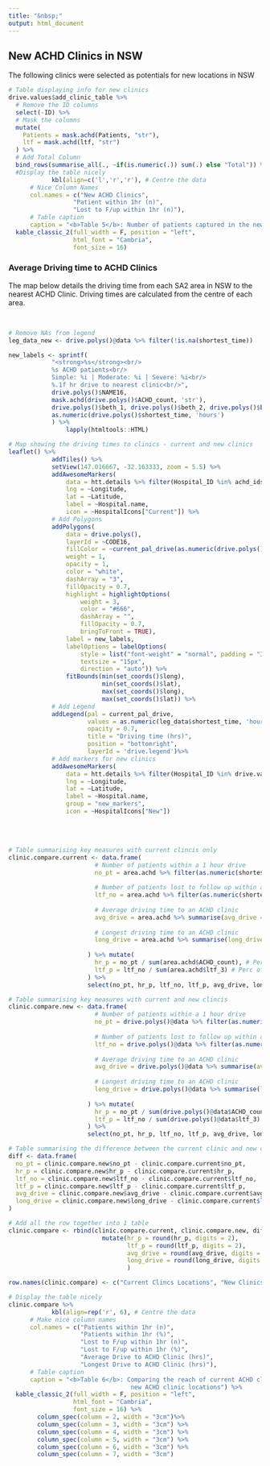 ```yaml
---
title: "&nbsp;"
output: html_document
---
```

## New ACHD Clinics in NSW

The following clinics were selected as potentials for new locations in NSW

``` r
# Table displaying info for new clinics
drive.values$add_clinic_table %>%
  # Remove the ID columns
  select(-ID) %>%
  # Mask the columns
  mutate(
    Patients = mask.achd(Patients, "str"),
    ltf = mask.achd(ltf, "str")
  ) %>%
  # Add Total Column
  bind_rows(summarise_all(., ~if(is.numeric(.)) sum(.) else "Total")) %>%
  #Display the table nicely
            kbl(align=c('l','r','r'), # Centre the data
      # Nice Column Names
      col.names = c("New ACHD Clinics",
                  "Patient within 1hr (n)",
                  "Lost to F/up within 1hr (n)"),
      # Table caption
      caption = "<b>Table 5</b>: Number of patients captured in the new clinics") %>%
  kable_classic_2(full_width = F, position = "left",
                  html_font = "Cambria",
                  font_size = 16)

```

### Average Driving time to ACHD Clinics  
The map below details the driving time from each SA2 area in NSW to the nearest ACHD Clinic. Driving times are calculated from the centre of each area.

&nbsp;  

``` r
# Remove NAs from legend
leg_data_new <- drive.polys()@data %>% filter(!is.na(shortest_time))

new_labels <- sprintf(
            "<strong>%s</strong><br/>
            %s ACHD patients<br/>
            Simple: %i | Moderate: %i | Severe: %i<br/>
            %.1f hr drive to nearest clinic<br/>",
            drive.polys()$NAME16, 
            mask.achd(drive.polys()$ACHD_count, 'str'),
            drive.polys()$beth_1, drive.polys()$beth_2, drive.polys()$beth_3,
            as.numeric(drive.polys()$shortest_time, 'hours')
            ) %>% 
                lapply(htmltools::HTML)

# Map showing the driving times to clinics - current and new clinics
leaflet() %>%
            addTiles() %>%
            setView(147.016667, -32.163333, zoom = 5.5) %>%
            addAwesomeMarkers(
                data = htt.details %>% filter(Hospital_ID %in% achd_ids),
                lng = ~Longitude,
                lat = ~Latitude,
                label = ~Hospital.name,
                icon = ~HospitalIcons["Current"]) %>%
            # Add Polygons
            addPolygons(
                data = drive.polys(),
                layerId = ~CODE16,
                fillColor = ~current_pal_drive(as.numeric(drive.polys()$shortest_time, 'hours')),
                weight = 1,
                opacity = 1,
                color = "white",
                dashArray = "3",
                fillOpacity = 0.7,
                highlight = highlightOptions(
                    weight = 3,
                    color = "#666",
                    dashArray = "",
                    fillOpacity = 0.7,
                    bringToFront = TRUE),
                label = new_labels,
                labelOptions = labelOptions(
                    style = list("font-weight" = "normal", padding = "3px 8px"),
                    textsize = "15px",
                    direction = "auto")) %>%
                fitBounds(min(set_coords()$long),
                          min(set_coords()$lat),
                          max(set_coords()$long),
                          max(set_coords()$lat)) %>%
            # Add Legend
            addLegend(pal = current_pal_drive, 
                      values = as.numeric(leg_data$shortest_time, 'hours'), 
                      opacity = 0.7, 
                      title = "Driving time (hrs)",
                      position = "bottomright",
                      layerId = 'drive.legend')%>%
            # Add markers for new clinics
            addAwesomeMarkers(
                data = htt.details %>% filter(Hospital_ID %in% drive.values$add_clinic_table$ID),
                lng = ~Longitude,
                lat = ~Latitude,
                label = ~Hospital.name,
                group = "new_markers",
                icon = ~HospitalIcons["New"])

```

&nbsp;  
&nbsp; 

``` r
# Table summarising key measures with current clincis only
clinic.compare.current <- data.frame(
                        # Number of patients within a 1 hour drive
                        no_pt = area.achd %>% filter(as.numeric(shortest_time, "hours") <= 1) %>%
                                                                          summarise(no_pt = sum(ACHD_count)),
                        # Number of patients lost to follow up within a 1 hour drive
                        ltf_no = area.achd %>% filter(as.numeric(shortest_time, "hours") <= 1) %>%
                                                                          summarise(ltf_no = sum(ltf_3)),
                        # Average driving time to an ACHD clinic
                        avg_drive = area.achd %>% summarise(avg_drive = mean(as.numeric(shortest_time, 'hours'), 
                                                                             na.rm = TRUE)),
                        # Longest driving time to an ACHD clinic
                        long_drive = area.achd %>% summarise(long_drive = max(as.numeric(shortest_time, 'hours'), 
                                                                             na.rm = TRUE))
                      ) %>% mutate(
                        hr_p = no_pt / sum(area.achd$ACHD_count), # Percentage of patients within 1 hour
                        ltf_p = ltf_no / sum(area.achd$ltf_3) # Perc of LTF patients within 1 hour
                      ) %>%
                      select(no_pt, hr_p, ltf_no, ltf_p, avg_drive, long_drive) # Put the columns in the right order

# Table summarising key measures with current and new clincis                                                    
clinic.compare.new <- data.frame(
                        # Number of patients within a 1 hour drive
                        no_pt = drive.polys()@data %>% filter(as.numeric(shortest_time, "hours") <= 1) %>%
                                                                          summarise(no_pt = sum(ACHD_count)),
                        # Number of patients lost to follow up within a 1 hour drive
                        ltf_no = drive.polys()@data %>% filter(as.numeric(shortest_time, "hours") <= 1) %>%
                                                                          summarise(ltf_no = sum(ltf_3)),
                        # Average driving time to an ACHD clinic
                        avg_drive = drive.polys()@data %>% summarise(avg_drive = mean(as.numeric(shortest_time, 'hours'), 
                                                                             na.rm = TRUE)),
                        # Longest driving time to an ACHD clinic
                        long_drive = drive.polys()@data %>% summarise(long_drive = max(as.numeric(shortest_time, 'hours'), 
                                                                             na.rm = TRUE))
                      ) %>% mutate(
                        hr_p = no_pt / sum(drive.polys()@data$ACHD_count), # Percentage of patients within 1 hour
                        ltf_p = ltf_no / sum(drive.polys()@data$ltf_3) # Perc of LTF patients within 1 hour
                      ) %>%
                      select(no_pt, hr_p, ltf_no, ltf_p, avg_drive, long_drive) # Put the columns in the right order

# Table summarising the difference between the current clinic and new clinic measures
diff <- data.frame(
  no_pt = clinic.compare.new$no_pt - clinic.compare.current$no_pt,
  hr_p = clinic.compare.new$hr_p - clinic.compare.current$hr_p,
  ltf_no = clinic.compare.new$ltf_no - clinic.compare.current$ltf_no,
  ltf_p = clinic.compare.new$ltf_p - clinic.compare.current$ltf_p,
  avg_drive = clinic.compare.new$avg_drive - clinic.compare.current$avg_drive,
  long_drive = clinic.compare.new$long_drive - clinic.compare.current$long_drive
)

# Add all the row together into 1 table
clinic.compare <- rbind(clinic.compare.current, clinic.compare.new, diff) %>%
                          mutate(hr_p = round(hr_p, digits = 2),
                                 ltf_p = round(ltf_p, digits = 2),
                                 avg_drive = round(avg_drive, digits = 2),
                                 long_drive = round(long_drive, digits = 2)
                                 )

row.names(clinic.compare) <- c("Current Clincs Locations", "New Clinics Locations", "Difference")

```


``` r
# Display the table nicely
clinic.compare %>%
            kbl(align=rep('r', 6), # Centre the data
      # Make nice column names
      col.names = c("Patients within 1hr (n)",
                    "Patients within 1hr (%)",
                    "Lost to F/up within 1hr (n)",
                    "Lost to F/up within 1hr (%)",
                    "Average Drive to ACHD Clinic (hrs)",
                    "Longest Drive to ACHD Clinic (hrs)"),
      # Table caption
      caption = "<b>Table 6</b>: Comparing the reach of current ACHD clinic locations to
                                  new ACHD clinic locations") %>%
  kable_classic_2(full_width = F, position = "left",
                  html_font = "Cambria",
                  font_size = 16) %>%
        column_spec(column = 2, width = "3cm")%>% 
        column_spec(column = 3, width = "3cm") %>% 
        column_spec(column = 4, width = "3cm") %>% 
        column_spec(column = 5, width = "3cm") %>% 
        column_spec(column = 6, width = "3cm") %>% 
        column_spec(column = 7, width = "3cm")
```